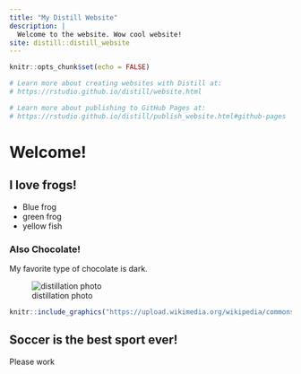 ```yaml
---
title: "My Distill Website"
description: |
  Welcome to the website. Wow cool website!
site: distill::distill_website
---
```


```r
knitr::opts_chunk$set(echo = FALSE)

# Learn more about creating websites with Distill at:
# https://rstudio.github.io/distill/website.html

# Learn more about publishing to GitHub Pages at:
# https://rstudio.github.io/distill/publish_website.html#github-pages

```


# Welcome!

## I love frogs!

 - Blue frog
 - green frog
 - yellow fish

### Also Chocolate!

My favorite type of chocolate is dark.

![distillation photo](https://upload.wikimedia.org/wikipedia/commons/e/e3/Distillation_2-3.jpg)

```r

knitr::include_graphics("https://upload.wikimedia.org/wikipedia/commons/e/e3/Distillation_2-3.jpg")

```


## Soccer is the best sport ever!

Please work
